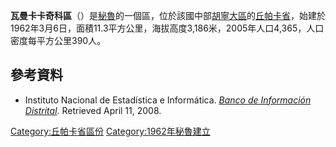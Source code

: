 '''瓦曼卡卡奇科區'''（{{lang-es|Distrito de Huamancaca Chico}}）是[[秘魯|秘魯]]的一個區，位於該國中部[[胡寧大區|胡寧大區]]的[[丘帕卡省|丘帕卡省]]，始建於1962年3月6日，面積11.3平方公里，海拔高度3,186米，2005年人口4,365，人口密度每平方公里390人。

==參考資料==
*{{es icon}} Instituto Nacional de Estadística e Informática. ''[https://web.archive.org/web/20080423164200/http://desa.inei.gob.pe/mapas/bid/ Banco de Información Distrital]''. Retrieved April 11, 2008.

{{胡寧大區區份}}

{{DEFAULTSORT:Huamancaca Chico District}}
[[Category:丘帕卡省區份|Category:丘帕卡省區份]]
[[Category:1962年秘魯建立|Category:1962年秘魯建立]]


{{Junín-geo-stub}}